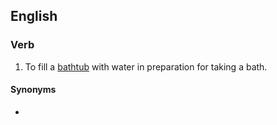 ==English==

===Verb===
{{en-verb|run<,,ran,run> a bath}}

# To fill a [[bathtub]] with water in preparation for taking a bath.
#: {{ux|en|Never leave a child unattended when you are '''running a bath''' for them.}}

====Synonyms====
* {{l|en|draw a bath}}